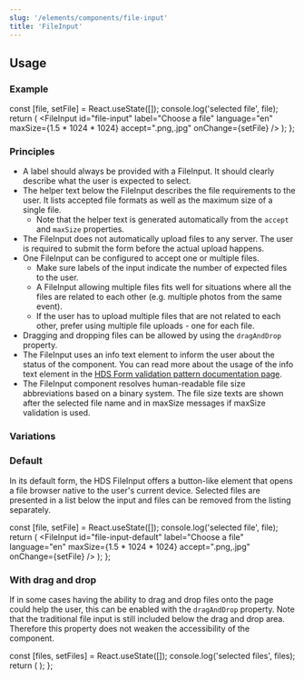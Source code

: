 ```yaml
---
slug: '/elements/components/file-input'
title: 'FileInput'
---
```




## Usage

### Example

  const [file, setFile] = React.useState([]);
  console.log('selected file', file);
  return (
    <FileInput
      id="file-input"
      label="Choose a file"
      language="en"
      maxSize={1.5 * 1024 * 1024}
      accept=".png,.jpg"
      onChange={setFile}
    />
  );
};

<PlaygroundPreview>
  <FileInputExample />
</PlaygroundPreview>

### Principles

- A label should always be provided with a FileInput. It should clearly describe what the user is expected to select.
- The helper text below the FileInput describes the file requirements to the user. It lists accepted file formats as well as the maximum size of a single file.
  - Note that the helper text is generated automatically from the `accept` and `maxSize` properties.
- The FileInput does not automatically upload files to any server. The user is required to submit the form before the actual upload happens.
- One FileInput can be configured to accept one or multiple files.
  - Make sure labels of the input indicate the number of expected files to the user.
  - A FileInput allowing multiple files fits well for situations where all the files are related to each other (e.g. multiple photos from the same event).
  - If the user has to upload multiple files that are not related to each other, prefer using multiple file uploads - one for each file.
- Dragging and dropping files can be allowed by using the `dragAndDrop` property.
- The FileInput uses an info text element to inform the user about the status of the component. You can read more about the usage of the info text element in the [HDS Form validation pattern documentation page](/patterns/form-validation#3-info-message).
- The FileInput component resolves human-readable file size abbreviations based on a binary system. The file size texts are shown after the selected file name and in maxSize messages if maxSize validation is used.

### Variations

### Default

In its default form, the HDS FileInput offers a button-like element that opens a file browser native to the user's current device. Selected files are presented in a list below the input and files can be removed from the listing separately.

  const [file, setFile] = React.useState([]);
  console.log('selected file', file);
  return (
    <FileInput
      id="file-input-default"
      label="Choose a file"
      language="en"
      maxSize={1.5 * 1024 * 1024}
      accept=".png,.jpg"
      onChange={setFile}
    />
  );
};

<PlaygroundPreview>
  <FileInputDefault />
</PlaygroundPreview>

### With drag and drop

If in some cases having the ability to drag and drop files onto the page could help the user, this can be enabled with the `dragAndDrop` property. Note that the traditional file input is still included below the drag and drop area. Therefore this property does not weaken the accessibility of the component.

  const [files, setFiles] = React.useState([]);
  console.log('selected files', files);
  return (
    <FileInput
      multiple
      dragAndDrop
      id="file-input-drag-and-drop"
      label="Drag and drop files here"
      language="en"
      accept=".png,.jpg"
      onChange={setFiles}
    />
  );
};

<PlaygroundPreview>
  <FileInputDragAndDrop />
</PlaygroundPreview>
